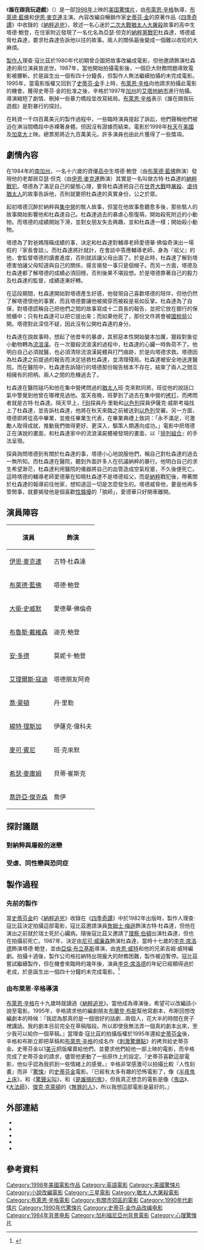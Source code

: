 {{noteTA
|T=zh-hans:纳粹追凶 (电影); zh-hant:納粹追兇 (電影); zh-tw:誰在跟我玩遊戲;
|G1=Show
|G2=Movie
|1=zh-hans:斯蒂芬·金; zh-hant:史蒂芬·金; zh-tw:史蒂芬·金;}}
{{Infobox_Film
 | name           = 誰在跟我玩遊戲
 | original_name  = ''Apt Pupil''
 | image          = 
 | caption        = 電影海報
 | director       = [[布萊恩·辛格|布萊恩·辛格]]
 | producer       = 布萊恩·辛格<br />[[唐·莫菲|唐·莫菲]]<br />[[簡·哈姆希爾|簡·哈姆希爾]]
 | writer         = [[布蘭登·布斯|布蘭登·布斯]]
 | starring       = [[伊恩·麥克連|伊恩·麥克連]]<br />[[布萊德·藍佛|布萊德·藍佛]]
 | music          = [[約翰·歐特曼|約翰·歐特曼]]
 | cinematography = [[紐頓·湯瑪斯·席格|紐頓·湯瑪斯·席格]]
 | editing        = 約翰·歐特曼
 | studio         = [[菲尼斯影片公司|菲尼斯影片公司]]
 | distributor    = [[三星電影公司|三星電影公司]]
 | released       = {{flagicon|United States}} {{flagicon|Canada}} 1998年10月23日 <br> {{flagicon|Taiwan}} 2000年
 | runtime        = 111分鐘
 | country        = {{USA}}
 | language       = [[英語|英語]]
 | budget         = $14,000,000美元
 | gross          = $8,863,193美元<small>（全球）</small> 
 | preceded_by    = 
 | followed_by    = 
 | imdb_id        = 0118636
 | cn_name        = 纳粹追凶
 | tw_name        = 誰在跟我玩遊戲
}}
《'''誰在跟我玩遊戲'''》（{{lang-en|''Apt Pupil''}}）是一部[[1998年电影|1998年]]上映的[[美国电影|美国]][[驚悚片|驚悚片]]，由[[布萊恩·辛格|布萊恩·辛格]]執導，[[布萊德·藍佛|布萊德·藍佛]]和[[伊恩·麥克連|伊恩·麥克連]]主演。內容改編自暢銷作家[[史蒂芬·金|史蒂芬·金]]的原著作品《[[四季奇譚|四季奇譚]]》中收錄的《[[納粹追兇|納粹追兇]]》，敘述一名心迷於[[二次大戰|二次大戰]][[猶太人大屠殺|猶太人大屠殺]]故事的高中生塔德·鮑登，在住家附近發現了一名化名為亞瑟·但克的[[納粹黨|納粹黨]][[戰犯|戰犯]]杜森達，塔德威脅杜森達，要求杜森達告訴他以往的故事。兩人的關係最後變成一個難以收拾的大麻煩。

[[製作人|製作人]]理查·寇比茲於1980年代初期曾企圖把故事改編成電影，但他邀請飾演杜森達的兩位演員皆逝世。1987年，當他開始拍攝電影後，一個巨大財務問題導致電影被腰斬。於是誕生出一個有四十分鐘長，但製作人無法繼續拍攝的未完成電影。1995年，當電影版權又回到了[[史蒂芬·金|史蒂芬·金]]手上時，[[布萊恩·辛格|布萊恩·辛格]]向他請求拍攝此電影的機會。獲得史蒂芬·金的批准之後，辛格於1997年[[加州|加州]]的[[艾塔地納市|艾塔地納市]]進行拍攝。導演縮短了劇情、刪掉一些暴力橋段並改寫結局。[[布萊恩·辛格|布萊恩·辛格]]表示《誰在跟我玩遊戲》是對暴行的探討。

在耗資一千四百萬美元的製作過程中，一些臨時演員提起了訴訟，他們聲稱他們被迫在淋浴間橋段中赤裸著身體。但因沒有證據而結束。電影於1998年[[秋天|秋天]]在[[美國|美國]]及[[加拿大|加拿大]]上映。總票房將近九百萬美元。許多演員也由此片獲得了一些獎項。

==劇情內容==
在1984年的[[南加州|南加州]]，一名十六歲的資優[[高中|高中]]生塔德·鮑登（由[[布萊德·藍佛|布萊德·藍佛]]飾演）發現他的老鄰居亞瑟·但克（由[[伊恩·麥克連|伊恩·麥克連]]飾演）其實是一名叫做古特·杜森達的[[納粹|納粹]][[戰犯|戰犯]]。塔德為了滿足自己的變態心理，要脅杜森達把自己在[[世界大戰|世界大戰]]時[[屠殺|屠殺]]、[[虐待|虐待]][[猶太人|猶太人]]的故事告訴他，否則就要把杜森達的真實身份，公之於眾。

起初塔德沉醉於納粹與[[集中營|集中營]]的駭人故事，但當在他故事愈聽愈多後，那些駭人的故事開始影響他和杜森達自己。杜森達過去的暴虐心態復萌，開始殺死附近的小動物。而塔德的成績開始下滑，並對女朋友失去興趣，並和杜森達一樣；開始殺小動物。

塔德為了對爸媽隱瞞成績的事，決定和杜森達對輔導老師愛德華·佛倫奇演出一場假的『家長會談』。而杜森達將計就計，在會談中答應輔導老師，身為『祖父』的他，會監督塔德的讀書進度，否則就該讓父母出面了。於是此時，杜森達了解到塔德害怕讓父母知道與自己的關係，揚言揭發一事只是個幌子。而另一方面，塔德及杜森達都了解塔德的成績必須回穩，否則後果不堪設想。於是塔德靠著自己的毅力及杜森達的監督，成績逐漸好轉。

在這段期間，杜森達開始對塔德產生好感，他發現自己喜歡塔德的陪伴，但他仍然了解塔德恨他的事實，而且塔德要讓他被揭穿而被殺是易如反掌。杜森達為了自保，對塔德謊稱自己把他們之間的故事寫成十二頁長的報告，並把它放在銀行的保險櫃中；只有杜森達可以把它提出來；而如果他死了，那份文件將會被[[國稅局|國稅局]]公開。塔德對此深信不疑，因此沒有公開杜森達的身分。

杜森達在說故事時，想起了他昔年的暴虐，其邪惡本性開始變本加厲，獵殺對象從小動物轉為[[流浪漢|流浪漢]]。在一次獵殺流浪漢的過程中，杜森達的心臟一時負荷不了。他明白自己必須就醫，也必須清除流浪漢屍體與打鬥痕跡，於是向塔德求救。塔德因為杜森達之前提過的報告而決定拯救杜森達，並清理殘局。杜森達被安全地送達醫院。而在醫院中，杜森達告訴隨行的塔德那份報告根本不存在，結束了兩人之間互相擁有的把柄。兩人之間的危機過去了。

杜森達在醫院碰巧和他在集中營拷問過的[[猶太人|猶太人]]班·克來默同房。班從他的說話口氣中警覺到他曾在哪裡見過他。當天夜晚，班夢到了過去在集中營的[[拷打|拷打]]，而拷問者就是古特·杜森達。隔天早上，[[联邦调查局|FBI]]探員丹·里勒和[[以色列|以色列]]探員伊薩克·威斯考福找上了杜森達，並告訴杜森達，他將在秋天來臨之前被送到[[以色列|以色列]]受審。另一方面，塔德即將從高中畢業，並擔任畢業生代表，在畢業典禮上致詞：「永不滿足，可激勵人取得成就，推動我們做得更好、更深入，驅策人類邁向成功。」電影中把塔德正在演說的畫面，和杜森達家中的流浪漢屍體被發現的畫面，以『[[蒙太奇|排列組合]]』的手法呈現。

探員詢問塔德到有關於杜森達的事，塔德小心地說服他們，稱自己對杜森達的過去一無所知。而杜森達在醫院，聽到外面許多人在抗議納粹的暴行。他明白自己的求生希望渺茫，杜森達利用醫院的儀器將自己的血管造成空氣栓塞，不久後便死亡。這時塔德的輔導老師愛德華在知曉杜森達不是塔德祖父，而是[[納粹|納粹]]戰犯後，帶著關於杜森達的報導前往他家，想知道這一切是怎麼發生的。塔德威脅他，要是他再多管閒事，就要揭發他是個喜歡[[性騷擾|性騷擾]]的「狼師」，愛德華只好開車離開。

==演員陣容==

{| class="wikitable" width="50%"
|- bgcolor="#CCCCCC"
! 演員 !! 飾演
|-
| [[伊恩·麥克連|伊恩·麥克連]] || 古特·杜森達
|-
| [[布萊德·藍佛|布萊德·藍佛]] || 塔德·鮑登
|-
| [[大衛·史威默|大衛·史威默]] || 愛德華·佛倫奇
|-
| [[布魯斯·戴維森|布魯斯·戴維森]] || 迪克·鮑登
|-
| [[安·多德|安·多德]] || 莫妮卡·鮑登
|-
| [[艾理爾斯·寇迪|艾理爾斯·寇迪]] || 塔德朋友阿奇
|-
| [[喬·蒙頓|喬·蒙頓]] || 丹·里勒
|-
| [[楊特·理斯加|楊特·理斯加]] || 伊薩克·偉科夫
|-
| [[麥可·賓尼|麥可·賓尼]] || 班·克來默
|-
| [[希瑟·麥庫姆|希瑟·麥庫姆]] || 貝蒂·崔斯克
|-
| [[喬許亞·傑克森|喬許亞·傑克森]] || 喬伊
|}

== 探討議題 ==
===對納粹與屠殺的迷戀===
===受虐、同性戀與恐同症===
== 製作過程 ==
===先前的製作===
當[[史蒂芬金|史蒂芬金]]的《[[納粹追兇|納粹追兇]]》收錄在《[[四季奇譚|四季奇譚]]》中於1982年出版時，製作人理查·寇比茲決定拍攝這部電影，寇比茲邀請演員[[詹姆士·梅遜|詹姆士·梅遜]]飾演古特·杜森達，但他在演出之前就於瑞士死於心臟病。隨後寇比茲又邀請了[[理察·伯頓|理察·伯頓]]出演杜森達，但也在拍攝前死亡。1987年，決定由[[尼可·威廉森|尼可·威廉森]]飾演杜森達，當時十七歲的[[李克·席洛德|李克·席洛德]]飾演塔德·鮑登，並由[[亞倫·布立基斯|亞倫·布立基斯]]導演，由[[肯恩·威特|肯恩·威特]]和他的兄弟吉姆·威特編劇。拍攝十週後，製作公司格拉納特出現龐大的財務困難，製作被迫暫停。寇比茲嘗試繼續製作，但在機會來臨時的幾年後，演員[[李克·席洛德|李克·席洛德]]的年紀已經顯得過於老成，於是誕生出一個四十分鐘的未完成電影。<ref name="cursed">{{cite news | last=Karger | first=Dan | url=http://www.ew.com/ew/article/0,,295426,00.html | title=King's Cursed Movie | work=《[[娛樂周刊|娛樂周刊]]》 | date=1996-12-13 | accessdate=2008-02-04 }}</ref>

===由布萊恩·辛格導演===
[[布萊恩·辛格|布萊恩·辛格]]在十九歲時就讀過《[[納粹追兇|納粹追兇]]》。當他成為導演後，希望可以改編該小說至電影。1995年，辛格請求他的編劇朋友[[布蘭登·布斯|布蘭登·布斯]]幫他寫劇本，布斯回想改編劇本的時候：『我認為那真的是一個很好的話劇...兩個人，花大半的時間在房子裡講話。我的劇本目前完全在草稿階段。所以即使我無法弄一個真的劇本出來，至少我可以給你一個草稿。』當理查·寇比茲的拍攝版權於1995年還給[[史蒂芬金|史蒂芬金]]後，辛格和布斯立即把草稿和[[布萊恩·辛格|布萊恩·辛格]]的成名作《[[刺激驚爆點|刺激驚爆點]]》的拷貝給史蒂芬金。史蒂芬金以1[[美元|美元]]把版權賣給他們，並要求他們給他一部上映的電影，而辛格完成了史蒂芬金的請求，儘管他更動了一些原作上的設定。『史蒂芬喜歡這部電影，他似乎認為我抓到一些情緒上的感覺。』辛格非常感激可以拍攝比較『人性刻畫』而非『[[驚悚|驚悚]]』的[[史蒂芬金|史蒂芬金]]電影。『已經有太多有趣的恐怖電影了，像《[[半夜鬼上床|半夜鬼上床]]》，和《[[驚聲尖叫|驚聲尖叫]]》，和《[[是誰搞的鬼|是誰搞的鬼]]》，但我真正想念的電影是像《[[鬼店|鬼店]]》、《[[大法師|大法師]]》、[[傑克·克萊頓|傑克·克萊頓]]的《[[無罪的人|無罪的人]]》，所以我想這部電影是最好的。』

== 外部連結 ==
*{{imdb title|id=0118636|title=誰在跟我玩遊戲}}
*{{Amg movie|158801|title=誰在跟我玩遊戲}}
*{{rotten-tomatoes|id=apt_pupil|title=誰在跟我玩遊戲}}
*{{metacritic film|id=aptpupil|title=誰在跟我玩遊戲}}
*{{mojo title|id=aptpupil|title=誰在跟我玩遊戲}}

==參考資料==
{{Reflist|2}}

{{Bryan Singer}}
{{DEFAULTSORT:Apt Pupil}}
[[Category:1998年美國電影作品|Category:1998年美國電影作品]]
[[Category:英語電影|Category:英語電影]]
[[Category:美國驚悚片|Category:美國驚悚片]]
[[Category:小說改編電影|Category:小說改編電影]]
[[Category:三星電影|Category:三星電影]]
[[Category:猶太人大屠殺電影|Category:猶太人大屠殺電影]]
[[Category:布萊恩·辛格電影|Category:布萊恩·辛格電影]]
[[Category:有關市郊區的電影|Category:有關市郊區的電影]]
[[Category:1990年代劇情片|Category:1990年代劇情片]]
[[Category:1990年代驚悚片|Category:1990年代驚悚片]]
[[Category:史蒂芬·金作品改编电影|Category:史蒂芬·金作品改编电影]]
[[Category:1984年背景电影|Category:1984年背景电影]]
[[Category:加利福尼亞州背景電影|Category:加利福尼亞州背景電影]]
[[Category:心理驚悚片|Category:心理驚悚片]]
